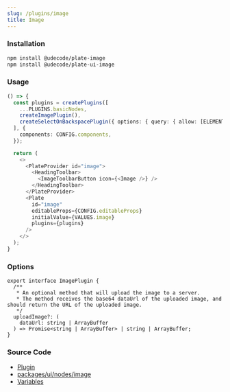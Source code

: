 ```yaml
---
slug: /plugins/image
title: Image
---
```


### Installation

```bash npm2yarn
npm install @udecode/plate-image
npm install @udecode/plate-ui-image
```

### Usage

```ts live
() => {
  const plugins = createPlugins([
    ...PLUGINS.basicNodes,
    createImagePlugin(),
    createSelectOnBackspacePlugin({ options: { query: { allow: [ELEMENT_IMAGE] }}}),
  ], {
    components: CONFIG.components,
  });

  return (
    <>
      <PlateProvider id="image">
        <HeadingToolbar>
          <ImageToolbarButton icon={<Image />} />
        </HeadingToolbar>
      </PlateProvider>
      <Plate
        id="image"
        editableProps={CONFIG.editableProps}
        initialValue={VALUES.image}
        plugins={plugins}
      />
    </>
  );
}
```

### Options

```tsx
export interface ImagePlugin {
  /**
   * An optional method that will upload the image to a server.
   * The method receives the base64 dataUrl of the uploaded image, and should return the URL of the uploaded image.
   */
  uploadImage?: (
    dataUrl: string | ArrayBuffer
  ) => Promise<string | ArrayBuffer> | string | ArrayBuffer;
}
```

### Source Code

- [Plugin](https://github.com/udecode/plate/blob/main/packages/nodes/image/src/createImagePlugin.ts)
- [packages/ui/nodes/image](https://github.com/udecode/plate/tree/main/packages/ui/nodes/image/src)
- [Variables](https://github.com/udecode/plate/blob/main/examples/docusaurus/src/live/live.tsx)
